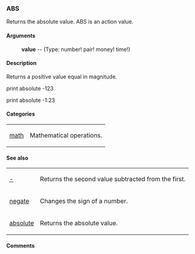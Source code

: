 === ABS ===
Returns the absolute value.
ABS is an action value.
==== Arguments ==== 
: '''value''' -- (Type: number! pair! money! time!)

==== Description ==== 

Returns a positive value equal in magnitude.



print absolute -123

print absolute -1:23



==== Categories ==== 

{|
| [[Categories math|math]] 
| Mathematical operations. 
|}

==== See also ==== 

{|
| [[Words -|-]] 
| Returns the second value subtracted from the first. 
|- 
| [[Words negate|negate]] 
| Changes the sign of a number. 
|- 
| [[Words absolute|absolute]] 
| Returns the absolute value. 
|}

==== Comments ==== 

<blockquote>
{|
|}</blockquote>